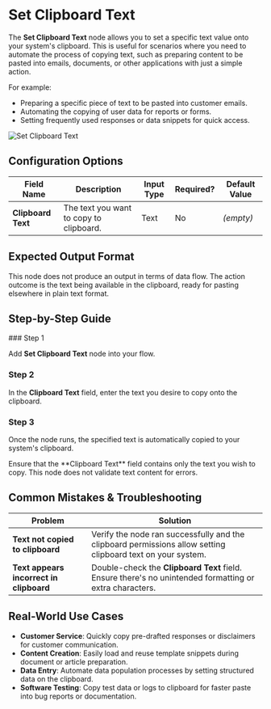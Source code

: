 
# Set Clipboard Text

The **Set Clipboard Text** node allows you to set a specific text value onto your system's clipboard. This is useful for scenarios where you need to automate the process of copying text, such as preparing content to be pasted into emails, documents, or other applications with just a simple action.

For example:

- Preparing a specific piece of text to be pasted into customer emails.
- Automating the copying of user data for reports or forms.
- Setting frequently used responses or data snippets for quick access.

![Set Clipboard Text](./set-clipboard-text.png)

## Configuration Options

| Field Name         | Description                             | Input Type | Required? | Default Value |
| ------------------ | --------------------------------------- | ---------- | --------- | ------------- |
| **Clipboard Text** | The text you want to copy to clipboard. | Text       | No        | _(empty)_     |

## Expected Output Format

This node does not produce an output in terms of data flow. The action outcome is the text being available in the clipboard, ready for pasting elsewhere in plain text format.

## Step-by-Step Guide

<Steps>
### Step 1

Add **Set Clipboard Text** node into your flow.

### Step 2

In the **Clipboard Text** field, enter the text you desire to copy onto the clipboard.

### Step 3

Once the node runs, the specified text is automatically copied to your system's clipboard.

</Steps>

<Callout type="info" title="Note">
  Ensure that the **Clipboard Text** field contains only the text you wish to
  copy. This node does not validate text content for errors.
</Callout>

## Common Mistakes & Troubleshooting

| Problem                                 | Solution                                                                                                    |
| --------------------------------------- | ----------------------------------------------------------------------------------------------------------- |
| **Text not copied to clipboard**        | Verify the node ran successfully and the clipboard permissions allow setting clipboard text on your system. |
| **Text appears incorrect in clipboard** | Double-check the **Clipboard Text** field. Ensure there's no unintended formatting or extra characters.     |

## Real-World Use Cases

- **Customer Service**: Quickly copy pre-drafted responses or disclaimers for customer communication.
- **Content Creation**: Easily load and reuse template snippets during document or article preparation.
- **Data Entry**: Automate data population processes by setting structured data on the clipboard.
- **Software Testing**: Copy test data or logs to clipboard for faster paste into bug reports or documentation.
